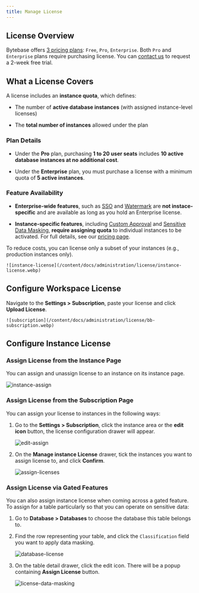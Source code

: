 ```yaml
---
title: Manage License
---
```


## License Overview

Bytebase offers [3 pricing plans](https://www.bytebase.com/pricing): `Free`, `Pro`, `Enterprise`. Both `Pro` and `Enterprise` plans require purchasing license. You can [contact us](https://www.bytebase.com/contact-us/) to request a 2-week free trial.

## What a License Covers

A license includes an **instance quota**, which defines:

- The number of **active database instances** (with assigned instance-level licenses)

- The **total number of instances** allowed under the plan

### Plan Details

- Under the **Pro** plan, purchasing **1 to 20 user seats** includes **10 active database instances at no additional cost**.

- Under the **Enterprise** plan, you must purchase a license with a minimum quota of **5 active instances**.

### Feature Availability

- **Enterprise-wide features**, such as [SSO](/administration/sso/overview/) and [Watermark](/security/watermark/) are **not instace-specific** and are available as long as you hold an Enterprise license.

- **Instance-specific features**, including [Custom Approval](/administration/custom-approval) and [Sensitive Data Masking](/security/data-masking/overview), **require assigning quota** to individual instances to be activated.
  For full details, see our [pricing page](https://www.bytebase.com/pricing/).

<Tip>

To reduce costs, you can license only a subset of your instances (e.g., production instances only).

</Tip>

    ![instance-license](/content/docs/administration/license/instance-license.webp)

## Configure Workspace License

Navigate to the **Settings > Subscription**, paste your license and click **Upload License**.

    ![subscription](/content/docs/administration/license/bb-subscription.webp)

## Configure Instance License

### Assign License from the Instance Page

You can assign and unassign license to an instance on its instance page.

![instance-assign](/content/docs/administration/license/bb-instance-assign.webp)

### Assign License from the Subscription Page

You can assign your license to instances in the following ways:

1. Go to the **Settings > Subscription**, click the instance area or the **edit icon** button, the license configuration drawer will appear.

   ![edit-assign](/content/docs/administration/license/bb-edit-assign.webp)

1. On the **Manage instance License** drawer, tick the instances you want to assign license to, and click **Confirm**.

   ![assign-licenses](/content/docs/administration/license/bb-assign-licenses.webp)

### Assign License via Gated Features

You can also assign instance license when coming across a gated feature. To assign for a table particularly so that you can operate on sensitive data:

1. Go to **Database > Databases** to choose the database this table belongs to.

1. Find the row representing your table, and click the `Classification` field you want to apply data masking.

   ![database-license](/content/docs/administration/license/bb-database-license.webp)

1. On the table detail drawer, click the edit icon. There will be a popup containing **Assign License** button.

   ![license-data-masking](/content/docs/administration/license/bb-license-data-masking.webp)

